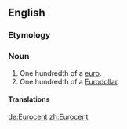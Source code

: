 {{also|eurocent}}
==English==

===Etymology===
{{prefix|Euro|cent}}

===Noun===
{{en-noun}}

# One hundredth of a [[euro]].
# One hundredth of a [[Eurodollar]].

====Translations====
{{trans-top|one hundredth of a euro}}
{{trans-mid}}
{{trans-bottom}}

[[de:Eurocent]]
[[zh:Eurocent]]